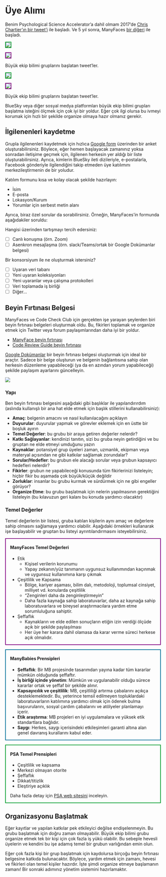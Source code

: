 # Üye Alımı

Benim Psychological Science Accelerator'a dahil olmam 2017'de [Chris Chartier'ın bir tweet'i](https://twitter.com/CRChartier/status/901500936727781376) ile başladı. Ve 5 yıl sonra, ManyFaces [bir diğeri](https://twitter.com/LisaDeBruine/status/1486807497608466435) ile başladı.

<div class="light-mode">

::: {#fig-tweets layout-ncol=2}

![](images/psa-tweet-light.png){fig-alt="Tweet from Chris Chartier: It's time to begin building a CERN for Psychological Science" style="border:2px solid #009A2A;"}

![](images/manyfaces-tweet-light.png){fig-alt="Tweet from Lisa DeBruine: Big Team Science is growing. I've loved my involvement with @PsySciAcc and think teams like this and @Many_Babies, @BrRepInitiative, @ManyPrimates etc. are the future of science. So I've been wondering if it's time to start ManyFaces." style="border:2px solid purple;"}

Büyük ekip bilimi gruplarını başlatan tweet'ler.
:::

</div>

<div class="dark-mode">

::: {#fig-tweets-dark layout-ncol=2}

![](images/psa-tweet-dark.png){fig-alt="Tweet from Chris Chartier: It's time to begin building a CERN for Psychological Science" style="border:2px solid #009A2A;"}

![](images/manyfaces-tweet-dark.png){fig-alt="Tweet from Lisa DeBruine: Big Team Science is growing. I've loved my involvement with @PsySciAcc and think teams like this and @Many_Babies, @BrRepInitiative, @ManyPrimates etc. are the future of science. So I've been wondering if it's time to start ManyFaces." style="border:2px solid purple;"}

Büyük ekip bilimi gruplarını başlatan tweet'ler.
:::

</div>

BlueSky veya diğer sosyal medya platformları büyük ekip bilimi grupları başlatma isteğini ölçmek için çok iyi bir yoldur. Eğer çok ilgi olursa bu ivmeyi korumak için hızlı bir şekilde organize olmaya hazır olmanız gerekir.

## İlgilenenleri kaydetme {#sec-tr-reg-interest}

Grupla ilgilenenleri kaydetmek için hızlıca [Google form](https://docs.google.com/forms/) üzerinden bir anket oluşturabilirsiniz. Böylece, eğer hemen başlayacak zamanınız yoksa sonradan iletişime geçmek için, ilgilenen herkesin yer aldığı bir liste oluşturabilirsiniz. Ayrıca, kimlerin BlueSky ileti dizileriyle, e-postalarla, Facebook gönderiyle ilgilendiğini takip etmeden üye katılımını merkezileştirmenin de bir yoludur.

Katılım formunu kısa ve kolay olacak şekilde hazırlayın:

* İsim
* E-posta
* Lokasyon/Kurum
* Yorumlar için serbest metin alanı

Ayrıca, biraz özel sorular da sorabilirsiniz. Örneğin, ManyFaces'in formunda aşağıdakiler soruldu:

Hangisi üzerinden tartışmayı tercih edersiniz:

- [ ] Canlı konuşma (örn. Zoom)
- [ ] Asenkron mesajlaşma (örn. slack/Teams/ortak bir Google Dokümanlar belgesi)

Bir konsorsiyum ile ne oluşturmak istersiniz?

- [ ] Uyaran veri tabanı
- [ ] Yeni uyaran koleksiyonları
- [ ] Yeni uyaranlar veya çalışma protokolleri
- [ ] Veri toplamada iş birliği
- [ ] Diğer...

## Beyin Fırtınası Belgesi

ManyFaces ve Code Check Club için gerçekten işe yarayan şeylerden biri beyin fırtınası belgeleri oluşturmak oldu. Bu, fikirleri toplamak ve organize etmek için Twitter veya forum paylaşımlarından daha iyi bir yoldur. 

* [ManyFace beyin fırtınası](https://docs.google.com/document/d/1X6b3am7zwDYXT2-TUR-a85-xG-cdrE8_vz9GICbwAl0/edit)
* [Code Review Guide beyin fırtınası](https://docs.google.com/document/d/1cqrRDEYkhtZT9QRruZmUnPPN00VEo0fKV7cEyoluMnU/edit)

[Google Dokümanlar](https://docs.google.com/) bir beyin fırtınası belgesi oluşturmak için ideal bir araçtır. Sadece bir belge oluşturun ve belgenin bağlantısına sahip olan herkesin düzenleme yapabileceği (ya da en azından yorum yapabileceği) şekilde paylaşım ayarlarını güncelleyin. 

![](images/google-doc-sharing-tr.png){fig-alt="Google Docs sharing interface showing the options for Anyone with a link: viewer, Commenter, Editor (checked)"}

### Yapı

Ben beyin fırtınası belgesini aşağıdaki gibi başlıklar ile yapılandırırdım (aslında kullanışlı bir ana hat elde etmek için başlık stillerini kullanabilirsiniz):

* **Amaç**: belgenin amacını ve nasıl kullanılacağını açıklayın
* **Duyurular**: duyurular yapmak ve görevler eklemek için en üstte bir boşluk ayırın
* **Temel Değerler**: bu grubu bir araya getiren değerler nelerdir?
* **Katkı Sağlayanlar**: kendinizi tanıtın, sizi bu gruba neyin getirdiğini ve bu gruptan ne elde etmeyi umduğunu yazın
* **Kaynaklar**: potansiyel grup üyeleri zaman, uzmanlık, ekipman veya materyal açısından ne gibi katkılar sağlamak zorundalar?
* **Sorular/Hedefler**: bu grubun ele alacağı sorular veya grubun kapsayıcı hedefleri nelerdir?
* **Fikirler**: grubun ne yapabileceği konusunda tüm fikirlerinizi listeleyin; hiçbir fikir bu aşamada çok büyük/küçük değildir
* **Zorluklar**: insanlar bu grubu kurmak ve sürdürmek için ne gibi engeller görüyor?
* **Organize Etme**: bu grubu başlatmak için nelerin yapılmasının gerektiğini listeleyin (bu kılavuzun geri kalanı bu konuda yardımcı olacaktır)


### Temel Değerler

Temel değerlerin bir listesi, gruba katılan kişilerin aynı amaç ve değerlere sahip olmasını sağlamaya yardımcı olabilir. Aşağıdaki örnekleri kullanarak işe başlayabilir ve gruptan bu listeyi ayrıntılandırmasını isteyebilirsiniz.

::: {style="border: 2px solid purple; padding: 0 1em;"}

#### ManyFaces Temel Değerleri {-}

* Etik 
    * Kişisel verilerin korunumu
    * Yapay zekanın/yüz tanımanın uygunsuz kullanımından kaçınmak ve uygunsuz kullanımına karşı çıkmak
* Çeşitlilik ve Kapsama
    * Bölge, kariyer aşaması, bilim dalı, metodoloji, toplumsal cinsiyet, milliyet vd. konularda çeşitlilik 
    * "Zenginleri daha da zenginleştirmeyin"
    * Daha fazla kaynağa sahip laboratuvarlar, daha az kaynağa sahip laboratuvarlara ve bireysel araştırmacılara yardım etme sorumluluğuna sahiptir.
* Şeffaflık
    * Kaynakların ve elde edilen sonuçların etiğin izin verdiği ölçüde açık bir şekilde paylaşılması
    * Her üye her karara dahil olamasa da karar verme süreci herkese açık olmalıdır.

:::


::: {style="border: 2px solid #006D97; padding: 0 1em; margin-top: 1em;"}

#### ManyBabies Prensipleri {-}

* **Şeffaflık**: Bir MB projesinde tasarımdan yayına kadar tüm kararlar mümkün olduğunda şeffaftır.
* **İş birliği içinde yönetim**: Mümkün ve uygulanabilir olduğu sürece kararlar ortak ve şeffaf bir şekilde alınır.
* **Kapsayıcılık ve çeşitlilik**: MB, çeşitliliği artırma çabalarını açıkça desteklemektedir. Bu, yeterince temsil edilmeyen topluklardaki laboratuvarların katılımına yardımcı olmak için ödenek bulma başvurularını, sosyal çardım çabalarını ve atölyeler planlamayı içerir.
* **Etik araştırma**: MB projeleri en iyi uygulamalara ve yüksek etik standartlara bağlıdır.
* **Saygı**: Herkes, saygı içerisindeki etkileşimleri garanti altına alan genel davranış kurallarını kabul eder.

:::

::: {style="border: 2px solid #009A2A; padding: 0 1em; margin-top: 1em;"}

#### PSA Temel Prensipleri {-}

* Çeşitlilik ve kapsama
* Merkezi olmayan otorite
* Şeffaflık
* Dikkat/titizlik
* Eleştiriye açıklık

Daha fazla detay için [PSA web sitesini](https://psysciacc.org/) inceleyin.

:::

## Organizasyonu Başlatmak

Eğer kayıtlar ve yapılan katkılar pek etkileyici değilse endişelenmeyin. Bu grubu başlatmak için doğru zaman olmayabilir. Büyük ekip bilimi grubu organize etmek tek bir kişi için çok fazla iş yükü olabilir. Bu sebeple hevesli üyelerin ve kendini bu işe adamış temel bir grubun varlığından emin olun.

Eğer çok fazla kişi bir grup başlatmak için kaydolursa birçoğu beyin fırtınası belgesine katkıda bulunacaktır. Böylece, yardım etmek için zamanı, hevesi ve fikirleri olan temel kişiler hazırdır. İşte şimdi organize etmeye başlamanın zamanı! Bir sonraki adımınız yönetim sistemini hazırlamaktır.


